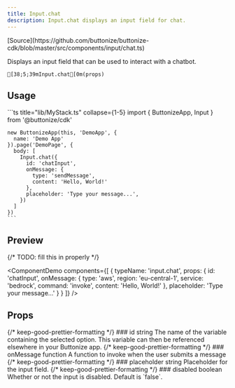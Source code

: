 ```yaml
---
title: Input.chat
description: Input.chat displays an input field for chat.
---
```




<FrameworkSelect>
	<FrameworkContent>
		<Fragment slot="cdk">
			[Source](https://github.com/buttonize/buttonize-cdk/blob/master/src/components/input/chat.ts)
		</Fragment>
	</FrameworkContent>
</FrameworkSelect>

Displays an input field that can be used to interact with a chatbot.

```ansi frame="none"
[38;5;39mInput.chat[0m(props)
```

## Usage

<FrameworkContent>
   <Fragment slot="cdk">
    ```ts title="lib/MyStack.ts" collapse={1-5}
    import { ButtonizeApp, Input } from '@buttonize/cdk'

    new ButtonizeApp(this, 'DemoApp', {
      name: 'Demo App'
    }).page('DemoPage', {
      body: [
        Input.chat({
          id: 'chatInput',
          onMessage: {
            type: 'sendMessage',
            content: 'Hello, World!'
          },
          placeholder: 'Type your message...',
        })
      ]
    })
    ```

   </Fragment>
</FrameworkContent>

## Preview

{/* TODO: fill this in properly */}

<ComponentDemo
	components={[
		{
			typeName: 'input.chat',
			props: {
				id: 'chatInput',
				onMessage: {
					type: 'aws',
					region: 'eu-central-1',
					service: 'bedrock',
					command: 'invoke',
					content: 'Hello, World!'
				},
				placeholder: 'Type your message...'
			}
		}
	]}
/>

## Props

<FrameworkContent>
	<Fragment slot="cdk">
		<PropDescription>
			<Fragment slot="title">
				{/* keep-good-prettier-formatting */}
				### id
			</Fragment>
			<PropMarker slot="markers" type="required" />
			<Fragment slot="type">string</Fragment>
			<Fragment slot="description">
				The name of the variable containing the selected option. This variable
				can then be referenced elsewhere in your Buttonize app.
			</Fragment>
		</PropDescription>
		<PropDescription>
			<Fragment slot="title">
				{/* keep-good-prettier-formatting */}
				### onMessage
			</Fragment>
			<PropMarker slot="markers" type="required" />
			<Fragment slot="type">function</Fragment>
			<Fragment slot="description">
				A function to invoke when the user submits a message
			</Fragment>
		</PropDescription>
		<PropDescription>
			<Fragment slot="title">
				{/* keep-good-prettier-formatting */}
				### placeholder
			</Fragment>
			<PropMarker slot="markers" type="optional" />
			<Fragment slot="type">string</Fragment>
			<Fragment slot="description">Placeholder for the input field.</Fragment>
		</PropDescription>
		<PropDescription>
			<Fragment slot="title">
				{/* keep-good-prettier-formatting */}
				### disabled
			</Fragment>
			<PropMarker slot="markers" type="optional" />
			<Fragment slot="type">boolean</Fragment>
			<Fragment slot="description">
				Whether or not the input is disabled. Default is `false`.
			</Fragment>
		</PropDescription>
		<SpacingProps />
	</Fragment>
</FrameworkContent>
